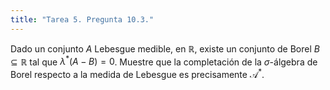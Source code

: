 ```yaml
---
title: "Tarea 5. Pregunta 10.3."
---
```


Dado un conjunto $A$  Lebesgue medible, en $\mathbb{R}$, existe un conjunto de Borel $B \subseteq  \mathbb{R}$ tal que $\lambda^{*}(A-B) = 0$. Muestre que la completación de la $\sigma$-álgebra de Borel respecto a la medida de Lebesgue es precisamente $\mathscr{A}^{*}$.

